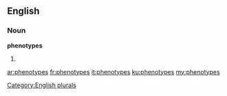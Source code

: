 ==English==

===Noun===
'''phenotypes'''

# {{plural of|phenotype}}

[[Category:English plurals]]

[[ar:phenotypes]]
[[fr:phenotypes]]
[[it:phenotypes]]
[[ku:phenotypes]]
[[my:phenotypes]]